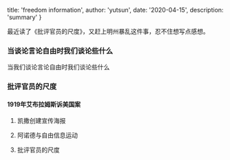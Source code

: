 
  title: 'freedom information',
  author: 'yutsun',
  date: '2020-04-15',
  description: 'summary'
}


<!-- content starts here -->


最近读了《批评官员的尺度》，又赶上明州暴乱这件事，忍不住想写点感想。

### 当谈论言论自由时我们谈论些什么

当我们谈论言论自由时我们谈论些什么

### 批评官员的尺度

#### 1919年艾布拉姆斯诉美国案

1. 凯撒创建宣传海报

2. 阿诺德与自由信息运动

3. 批评官员的尺度
